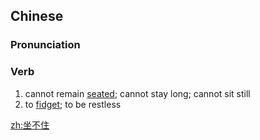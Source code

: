 ==Chinese==
{{zh-forms|type=12}}

===Pronunciation===
{{zh-pron
|m=zuò bu zhù
|c=co5 bat1 zyu6
|cat=v
}}

===Verb===
{{zh-verb}}

# cannot remain [[seated]]; cannot stay long; cannot sit still
# to [[fidget]]; to be restless

[[zh:坐不住]]